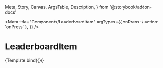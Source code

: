   Meta,
  Story,
  Canvas,
  ArgsTable,
  Description,
} from '@storybook/addon-docs'


<Meta
  title="Components/LeaderboardItem"
  argTypes={{
    onPress: { action: 'onPress' },
  }}
/>

# LeaderboardItem

<Description of={LeaderboardItem} />


<Canvas>
  <Story
    name="LeaderboardItem"
    args={{
      id: 'rank1',
      name: 'Stephen Curry',
      rank: 1,
      score: 90,
      dotSize: 6,
      benchmark: { minPositive: 90, minWarning: 80, minNegative: 40 },
    }}
  >
    {Template.bind({})}
  </Story>
</Canvas>

<ArgsTable of={LeaderboardItem} />
